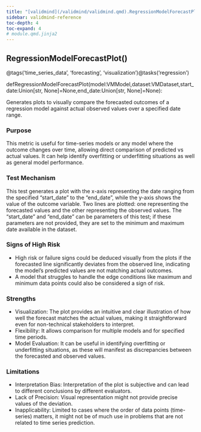 ```yaml
---
title: "[validmind](/validmind/validmind.qmd).RegressionModelForecastPlot"
sidebar: validmind-reference
toc-depth: 4
toc-expand: 4
# module.qmd.jinja2
---
```


<!-- function.qmd.jinja2 -->

## RegressionModelForecastPlot[()]{.muted}

<!-- signatures.jinja2 -->

::: {.signature}

<span class="decorators"><span class="decorator">@<span class="n">tags(<span class="s">'time_series_data'</span>, <span class="s">'forecasting'</span>, <span class="s">'visualization'</span>)</span></span><span class="decorator">@<span class="n">tasks(<span class="s">'regression'</span>)</span></span></span>

<span class="kw">def</span><span class="name">RegressionModelForecastPlot</span>(<span class="params"><span class="n">model</span><span class="p">:</span><span class="n">VMModel</span><span class="muted">,</span></span><span class="params"><span class="n">dataset</span><span class="p">:</span><span class="n">VMDataset</span><span class="muted">,</span></span><span class="params"><span class="n">start_date</span><span class="p">:</span><span class="n">Union</span><span class="p">\[</span><span class="nb">str</span><span class="p">, </span><span class="n">None</span><span class="p">\]</span><span class="o">=</span><span class="kc">None</span><span class="muted">,</span></span><span class="params"><span class="n">end_date</span><span class="p">:</span><span class="n">Union</span><span class="p">\[</span><span class="nb">str</span><span class="p">, </span><span class="n">None</span><span class="p">\]</span><span class="o">=</span><span class="kc">None</span></span>):

:::

<!-- docstring.jinja2 -->

Generates plots to visually compare the forecasted outcomes of a regression model against actual observed values over a specified date range.

### Purpose

This metric is useful for time-series models or any model where the outcome changes over time, allowing direct comparison of predicted vs actual values. It can help identify overfitting or underfitting situations as well as general model performance.

### Test Mechanism

This test generates a plot with the x-axis representing the date ranging from the specified "start_date" to the "end_date", while the y-axis shows the value of the outcome variable. Two lines are plotted: one representing the forecasted values and the other representing the observed values. The "start_date" and "end_date" can be parameters of this test; if these parameters are not provided, they are set to the minimum and maximum date available in the dataset.

### Signs of High Risk

- High risk or failure signs could be deduced visually from the plots if the forecasted line significantly deviates from the observed line, indicating the model's predicted values are not matching actual outcomes.
- A model that struggles to handle the edge conditions like maximum and minimum data points could also be considered a sign of risk.

### Strengths

- Visualization: The plot provides an intuitive and clear illustration of how well the forecast matches the actual values, making it straightforward even for non-technical stakeholders to interpret.
- Flexibility: It allows comparison for multiple models and for specified time periods.
- Model Evaluation: It can be useful in identifying overfitting or underfitting situations, as these will manifest as discrepancies between the forecasted and observed values.

### Limitations

- Interpretation Bias: Interpretation of the plot is subjective and can lead to different conclusions by different evaluators.
- Lack of Precision: Visual representation might not provide precise values of the deviation.
- Inapplicability: Limited to cases where the order of data points (time-series) matters, it might not be of much use in problems that are not related to time series prediction.
